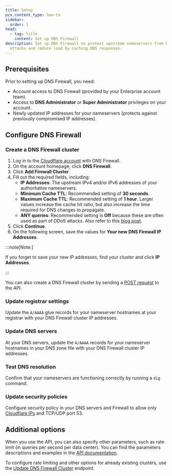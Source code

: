 ```yaml
---
title: Setup
pcx_content_type: how-to
sidebar:
  order: 1
head:
  - tag: title
    content: Set up DNS Firewall
description: Set up DNS Firewall to protect upstream nameservers from DDoS
  attacks and reduce load by caching DNS responses.
---
```



## Prerequisites

Prior to setting up DNS Firewall, you need:

- Account access to DNS Firewall (provided by your Enterprise account team).
- Access to **DNS Administrator** or **Super Administrator** privileges on your account.
- Newly updated IP addresses for your nameservers (protects against previously compromised IP addresses).

## Configure DNS Firewall

### Create a DNS Firewall cluster

<Tabs syncKey="dashPlusAPI"> <TabItem label="Dashboard">

1. Log in to the [Cloudflare account](https://dash.cloudflare.com) with DNS Firewall.
2. On the account homepage, click **DNS Firewall**.
3. Click **Add Firewall Cluster**.
4. Fill out the required fields, including:
   - **IP Addresses**: The upstream IPv4 and/or IPv6 addresses of your authoritative nameservers.
   - **Minimum Cache TTL**: Recommended setting of **30 seconds**.
   - **Maximum Cache TTL**: Recommended setting of **1 hour**. Larger values increase the cache hit ratio, but also increase the time required for DNS changes to propagate.
   - **ANY queries**: Recommended setting is **Off** because these are often used as part of DDoS attacks. Also refer to this [blog post](https://blog.cloudflare.com/rfc8482-saying-goodbye-to-any/).
5. Click **Continue**.
6. On the following screen, save the values for **Your new DNS Firewall IP Addresses**.

:::note[Note:]

If you forget to save your new IP addresses, find your cluster and click **IP Addresses**.

:::

</TabItem> <TabItem label="API">

You can also create a DNS Firewall cluster by sending a [POST request](/api/operations/dns-firewall-create-dns-firewall-cluster) to the API.

</TabItem> </Tabs>

### Update registrar settings

Update the `A/AAAA` glue records for your nameserver hostnames at your registrar with your DNS Firewall cluster IP addresses.

### Update DNS servers

At your DNS servers, update the `A/AAAA` records for your nameserver hostnames in your DNS zone file with your DNS Firewall cluster IP addresses.

### Test DNS resolution

Confirm that your nameservers are functioning correctly by running a `dig` command.

### Update security policies

Configure security policy in your DNS servers and Firewall to allow only [Cloudflare IPs](https://cloudflare.com/ips) and TCP/UDP port 53.

## Additional options

When you use the API, you can also specify other parameters, such as rate limit (in queries per second per data center). You can find the parameters descriptions and examples in the [API documentation](/api/operations/dns-firewall-create-dns-firewall-cluster).

To configure rate limiting and other options for already existing clusters, use the [Update DNS Firewall Cluster](/api/operations/dns-firewall-update-dns-firewall-cluster) endpoint.
